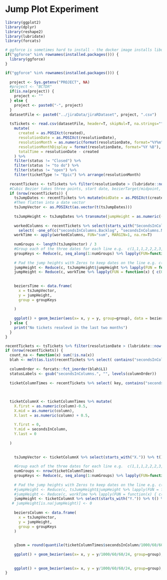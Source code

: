 # Jump Plot Experiment

```r

library(ggplot2)
library(dplyr)
library(reshape2)
library(lubridate)
library(forcats)

# ggforce is sometimes hard to install - the docker image installs libudunits2-dev
if("ggforce" %in% rownames(installed.packages())) {
  library(ggforce)
}
```

```r

if("ggforce" %in% rownames(installed.packages())) {
  
  project <- Sys.getenv("PROJECT", NA)
  #project <- "BCTDR"
  if(is.na(project)) {
    project <- ""
  } else { 
    project <- paste0("-", project)
  }
  datasetFile <- paste0("../jiraData/jiraRDataset", project, ".csv")
  
  tsTickets <- read.csv(datasetFile, header=T, skipNul=T, na.strings="") %>%
    mutate(
      created = as.POSIXct(created), 
      resolutionDate = as.POSIXct(resolutionDate),
      resolutionMonth = as.numeric(format(resolutionDate, format="%Y%m")),
      resolutionMonthDisplay = format(resolutionDate, format="%Y %B"),
      totalTime = resolutionDate - created
    ) %>% 
    filter(status != "Closed") %>% 
    filter(status != "to do") %>% 
    filter(status != "open") %>%
    filter(ticketType != "Epic") %>% arrange(resolutionMonth)
  
  recentTickets <- tsTickets %>% filter(resolutionDate > (lubridate::now(tz="Europe/London") - lubridate::days(30*2)))
  #Cubic Bezier takes three points, start date, bezierTarget/midpoint, end date
  if (nrow(recentTickets)) {
    tsJumpDates <- recentTickets %>% mutate(midDate = as.POSIXct(created + floor((resolutionDate-created)/2))) %>% select(created, midDate, resolutionDate)
    #Then flatten into a date vector
    tsJumpVector <- as.POSIXct(as.vector(t(tsJumpDates)))
    
    tsJumpHeight <- tsJumpDates %>% transmute(jumpHeight = as.numeric((resolutionDate - created ) / 60 / 60))
    
    workedColumns <- recentTickets %>% select(starts_with("SecondsInColumn")) %>%
      select( -one_of(c("secondsInColumns.Backlog", "secondsInColumns.Next.Up", "secondsInColumns.New", "secondsInColumns.Done", "secondsInColumns.Closed", "secondsInColumns.Resolved", "secondsInColumns.Open", "secondsInColumns.Reopened")))
    workTime <- apply(workedColumns, FUN="sum", MARGIN=1, na.rm=T)
    
    numGroups <- length(tsJumpVector) / 3
    #Group each of the three dates for each line e.g.  c(1,1,1,2,2,2,3,3,3)
    groupKeys <- Reduce(c, seq_along(1:numGroups) %>% lapply(FUN=function(x) { rep(x, 3)}))
    
    # Pad the jump heights with Zeros to keep dates on the line e.g. c(0,1,0, 0,3,0, 0,2,0)
    jumpHeight <- Reduce(c, tsJumpHeight$jumpHeight %>% lapply(FUN = function(x) { c(0,x,0) }))
    jumpHeight <- Reduce(c, workTime %>% lapply(FUN = function(x) { c(0,x/1000/60/60,0) }))
    
    
    beziersTime <- data.frame(
      x = tsJumpVector,
      y = jumpHeight,
      group = groupKeys
    
    )
    
    ggplot() + geom_bezier(aes(x= x, y = y, group=group), data = beziersTime) + ylab("Worked Hours") + xlab("CreatedDate -> ResolvedDate") + ggtitle("Working Time for last 2 months") + scale_color_discrete()
  } else { 
    print("No tickets resolevd in the last two months")  
  }
}
```

```r
recentTickets <- tsTickets %>% filter(resolutionDate > (lubridate::now(tz="Europe/London") - lubridate::days(30*2))) %>% select(-one_of("secondsInColumns.Open", "secondsInColumns.Reopened", "secondsInColumns.Resolved", "secondsInColumns.Closed"))
if (nrow(recentTickets)) {
  count_na <- function(x) sum(!is.na(x))
  blah <- melt(as.list(recentTickets %>% select( contains("secondsInColumns")) %>% apply(., 2,count_na)))
  
  columnOrder <- forcats::fct_inorder(blah$L1)
  statusLabels <- gsub("secondsInColumns.", "", levels(columnOrder))
  
  ticketColumnTimes <- recentTickets %>% select( key, contains("secondsInColumns")) %>% melt(id='key', variable.name="column", value.name="secondsInColumn")
  
  
  
  ticketColumnX <- ticketColumnTimes %>% mutate(
    X.first = as.numeric(column)-0.5,
    X.mid = as.numeric(column),
    X.last = as.numeric(column) + 0.5,
    
    Y.first = 0,
    Y.mid = secondsInColumn,
    Y.last = 0
    
  )
  
   
    tsJumpVector <- ticketColumnX %>% select(starts_with("X.")) %>% t() %>% as.vector()
    
    #Group each of the three dates for each line e.g.  c(1,1,1,2,2,2,3,3,3)
    numGroups <- nrow(ticketColumnTimes)
    groupKeys <- Reduce(c, seq_along(1:numGroups) %>% lapply(FUN=function(x) { rep(x, 3)}))
    
    # Pad the jump heights with Zeros to keep dates on the line e.g. c(0,1,0, 0,3,0, 0,2,0)
    #jumpHeight <- Reduce(c, tsJumpHeight$jumpHeight %>% lapply(FUN = function(x) { c(0,x,0) }))
    #jumpHeight <- Reduce(c, workTime %>% lapply(FUN = function(x) { c(0,x/1000/60/60,0) }))
    jumpHeight <- ticketColumnX %>% select(starts_with("Y.")) %>% t() %>% as.vector()
   # jumpHeight[is.na(jumpHeight)] <- 0
    
    beziersColumn <- data.frame(
      x = tsJumpVector,
      y = jumpHeight,
      group = groupKeys
    )
    
    
    yZoom = round(quantile(ticketColumnTimes$secondsInColumn/1000/60/60/24, 0.9, na.rm=T), digits=2)
    
    ggplot() + geom_bezier(aes(x= x, y = y/1000/60/60/24, group=group), alpha=0.3, data = beziersColumn) + scale_x_continuous(breaks=seq_along(columnOrder), labels=statusLabels) + theme(axis.text.x = element_text(angle=60, hjust=1)) + ylab("Days") + ggtitle("Time each ticket spends in each column", subtitle = "Last 2 months") + xlab("Column")
    
    
    ggplot() + geom_bezier(aes(x= x, y = y/1000/60/60/24, group=group), alpha=0.3, data = beziersColumn) + scale_x_continuous(breaks=seq_along(columnOrder), labels=statusLabels) + theme(axis.text.x = element_text(angle=60, hjust=1)) + ylab("Days") + ggtitle("Time each ticket spends in each column - Zoomed", subtitle = "Last 2 months") + coord_cartesian(ylim=c(0,yZoom)) + xlab("Column")
}
```
